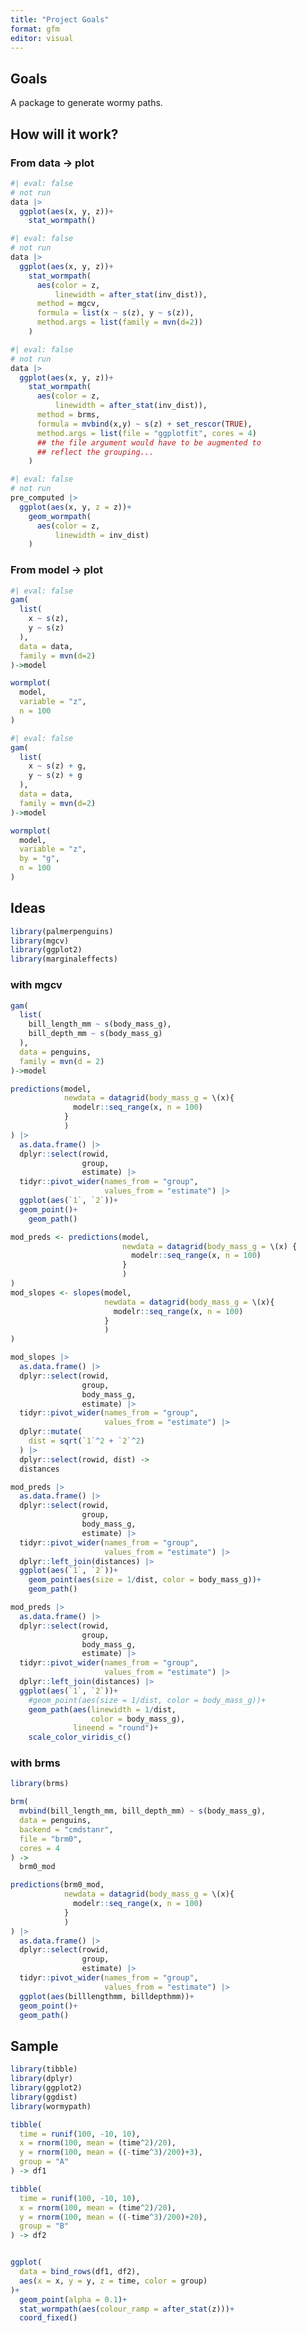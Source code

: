 ```yaml
---
title: "Project Goals"
format: gfm
editor: visual
---
```


## Goals

A package to generate wormy paths.

## How will it work?

### From data -\> plot

```r
#| eval: false
# not run
data |> 
  ggplot(aes(x, y, z))+
    stat_wormpath()
```

```r
#| eval: false
# not run 
data |> 
  ggplot(aes(x, y, z))+
    stat_wormpath(
      aes(color = z, 
          linewidth = after_stat(inv_dist)),
      method = mgcv,
      formula = list(x ~ s(z), y ~ s(z)),
      method.args = list(family = mvn(d=2))
    )
```

```r
#| eval: false
# not run 
data |> 
  ggplot(aes(x, y, z))+
    stat_wormpath(
      aes(color = z,
          linewidth = after_stat(inv_dist)),
      method = brms,
      formula = mvbind(x,y) ~ s(z) + set_rescor(TRUE),
      method.args = list(file = "ggplotfit", cores = 4)
      ## the file argument would have to be augmented to 
      ## reflect the grouping...
    )
```

```r
#| eval: false
# not run 
pre_computed |> 
  ggplot(aes(x, y, z = z))+
    geom_wormpath(
      aes(color = z,
          linewidth = inv_dist)
    )
```

### From model -\> plot

```r
#| eval: false
gam(
  list(
    x ~ s(z),
    y ~ s(z)
  ),
  data = data,
  family = mvn(d=2)
)->model

wormplot(
  model,
  variable = "z",
  n = 100
)
```

```r
#| eval: false
gam(
  list(
    x ~ s(z) + g,
    y ~ s(z) + g
  ),
  data = data,
  family = mvn(d=2)
)->model

wormplot(
  model,
  variable = "z",
  by = "g",
  n = 100
)
```

## Ideas

```r
library(palmerpenguins)
library(mgcv)
library(ggplot2)
library(marginaleffects)
```

### with mgcv

```r
gam(
  list(
    bill_length_mm ~ s(body_mass_g),
    bill_depth_mm ~ s(body_mass_g)
  ),
  data = penguins,
  family = mvn(d = 2)
)->model
```

```r
predictions(model, 
            newdata = datagrid(body_mass_g = \(x){
              modelr::seq_range(x, n = 100)
            }
            )
) |> 
  as.data.frame() |> 
  dplyr::select(rowid, 
                group, 
                estimate) |> 
  tidyr::pivot_wider(names_from = "group", 
                     values_from = "estimate") |> 
  ggplot(aes(`1`, `2`))+
  geom_point()+
    geom_path()
```

```r
mod_preds <- predictions(model,
                         newdata = datagrid(body_mass_g = \(x) {
                           modelr::seq_range(x, n = 100)
                         }
                         )
)
mod_slopes <- slopes(model, 
                     newdata = datagrid(body_mass_g = \(x){
                       modelr::seq_range(x, n = 100)
                     }
                     )
)
```

```r
mod_slopes |> 
  as.data.frame() |> 
  dplyr::select(rowid, 
                group, 
                body_mass_g, 
                estimate) |> 
  tidyr::pivot_wider(names_from = "group",
                     values_from = "estimate") |> 
  dplyr::mutate(
    dist = sqrt(`1`^2 + `2`^2)
  ) |> 
  dplyr::select(rowid, dist) ->
  distances
```

```r
mod_preds |> 
  as.data.frame() |> 
  dplyr::select(rowid, 
                group, 
                body_mass_g, 
                estimate) |> 
  tidyr::pivot_wider(names_from = "group", 
                     values_from = "estimate") |>
  dplyr::left_join(distances) |> 
  ggplot(aes(`1`, `2`))+
    geom_point(aes(size = 1/dist, color = body_mass_g))+
    geom_path()
```

```r
mod_preds |> 
  as.data.frame() |> 
  dplyr::select(rowid, 
                group, 
                body_mass_g, 
                estimate) |> 
  tidyr::pivot_wider(names_from = "group",
                     values_from = "estimate") |>
  dplyr::left_join(distances) |> 
  ggplot(aes(`1`, `2`))+
    #geom_point(aes(size = 1/dist, color = body_mass_g))+
    geom_path(aes(linewidth = 1/dist,
                  color = body_mass_g),
              lineend = "round")+
    scale_color_viridis_c()
```

### with brms

```r
library(brms)
```

```r
brm(
  mvbind(bill_length_mm, bill_depth_mm) ~ s(body_mass_g),
  data = penguins,
  backend = "cmdstanr",
  file = "brm0",
  cores = 4
) ->
  brm0_mod
```

```r
predictions(brm0_mod, 
            newdata = datagrid(body_mass_g = \(x){
              modelr::seq_range(x, n = 100)
            }
            )
) |> 
  as.data.frame() |> 
  dplyr::select(rowid, 
                group, 
                estimate) |> 
  tidyr::pivot_wider(names_from = "group", 
                     values_from = "estimate") |> 
  ggplot(aes(billlengthmm, billdepthmm))+
  geom_point()+
  geom_path()
```

## Sample

```r
library(tibble)
library(dplyr)
library(ggplot2)
library(ggdist)
library(wormypath)

tibble(
  time = runif(100, -10, 10),
  x = rnorm(100, mean = (time^2)/20),
  y = rnorm(100, mean = ((-time^3)/200)+3),
  group = "A"
) -> df1

tibble(
  time = runif(100, -10, 10),
  x = rnorm(100, mean = (time^2)/20),
  y = rnorm(100, mean = ((-time^3)/200)+20),
  group = "B"
) -> df2


ggplot(
  data = bind_rows(df1, df2),
  aes(x = x, y = y, z = time, color = group)
)+
  geom_point(alpha = 0.1)+
  stat_wormpath(aes(colour_ramp = after_stat(z)))+
  coord_fixed() 
```

